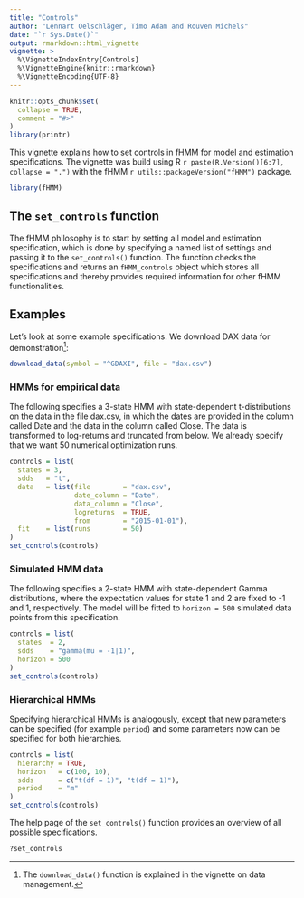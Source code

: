 ```yaml
---
title: "Controls"
author: "Lennart Oelschläger, Timo Adam and Rouven Michels"
date: "`r Sys.Date()`"
output: rmarkdown::html_vignette
vignette: >
  %\VignetteIndexEntry{Controls}
  %\VignetteEngine{knitr::rmarkdown}
  %\VignetteEncoding{UTF-8}
---
```


<!-- 
Assignee: Lennart
Purpose: explain fHMM controls
--> 

```r
knitr::opts_chunk$set(
  collapse = TRUE,
  comment = "#>"
)
library(printr)
```

This vignette explains how to set controls in fHMM for model and estimation specifications. The vignette was build using R `r paste(R.Version()[6:7], collapse = ".")` with the fHMM `r utils::packageVersion("fHMM")` package.

```r
library(fHMM)
```

## The `set_controls` function 

The fHMM philosophy is to start by setting all model and estimation specification, which is done by specifying a named list of settings and passing it to the `set_controls()` function. The function checks the specifications and returns an `fHMM_controls` object which stores all specifications and thereby provides required information for other fHMM functionalities.

## Examples

Let's look at some example specifications. We download DAX data for demonstration^[The `download_data()` function is explained in the vignette on data management.]:

```r
download_data(symbol = "^GDAXI", file = "dax.csv")
```

### HMMs for empirical data

The following specifies a 3-state HMM with state-dependent t-distributions on the data in the file dax.csv, in which the dates are provided in the column called Date and the data in the column called Close. The data is transformed to log-returns and truncated from below. We already specify that we want 50 numerical optimization runs.

```r
controls = list(
  states = 3,
  sdds   = "t",
  data   = list(file        = "dax.csv",
                date_column = "Date",
                data_column = "Close",
                logreturns  = TRUE,
                from        = "2015-01-01"),
  fit    = list(runs        = 50)
)
set_controls(controls)
```

### Simulated HMM data

The following specifies a 2-state HMM with state-dependent Gamma distributions, where the expectation values for state 1 and 2 are fixed to -1 and 1, respectively. The model will be fitted to `horizon = 500` simulated data points from this specification. 

```r
controls = list(
  states  = 2,
  sdds    = "gamma(mu = -1|1)",
  horizon = 500
)
set_controls(controls)
```

### Hierarchical HMMs

Specifying hierarchical HMMs is analogously, except that new parameters can be specified (for example `period`) and some parameters now can be specified for both hierarchies.

```r
controls = list(
  hierarchy = TRUE,
  horizon   = c(100, 10),
  sdds      = c("t(df = 1)", "t(df = 1)"),
  period    = "m"
)
set_controls(controls)
```

The help page of the `set_controls()` function provides an overview of all possible specifications.

```r
?set_controls
```


